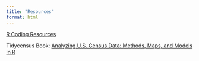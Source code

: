 ```yaml
---
title: "Resources"
format: html
---
```


[R Coding Resources](learn_r.qmd)

Tidycensus Book: [Analyzing U.S. Census Data: Methods, Maps, and Models in R](https://walker-data.com/census-r/index.html)